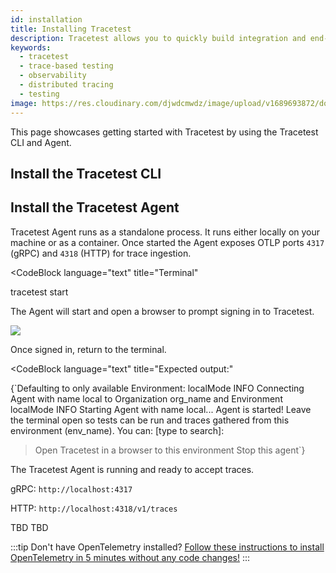 ```yaml
---
id: installation
title: Installing Tracetest
description: Tracetest allows you to quickly build integration and end-to-end tests, powered by your OpenTelemetry traces.
keywords:
  - tracetest
  - trace-based testing
  - observability
  - distributed tracing
  - testing
image: https://res.cloudinary.com/djwdcmwdz/image/upload/v1689693872/docs/Blog_Thumbnail_28_ugy2yy.png
---
```



This page showcases getting started with Tracetest by using the Tracetest CLI and Agent.

## Install the Tracetest CLI

<GtagInstallCliTabs></GtagInstallCliTabs>

## Install the Tracetest Agent

Tracetest Agent runs as a standalone process. It runs either locally on your machine or as a container. Once started the Agent exposes OTLP ports `4317` (gRPC) and `4318` (HTTP) for trace ingestion.

<Tabs groupId="installation">
  <TabItem value="cli" label="Tracetest CLI" default>

<CodeBlock
  language="text"
  title="Terminal"
>
tracetest start
</CodeBlock>

The Agent will start and open a browser to prompt signing in to Tracetest.

![](https://res.cloudinary.com/djwdcmwdz/image/upload/v1695990166/docs/screely-1695990151905_eb8yiw.png)

Once signed in, return to the terminal.

<CodeBlock
  language="text"
  title="Expected output:"
>
{`Defaulting to only available Environment: localMode
  INFO Connecting Agent with name local to Organization org_name and Environment localMode
  INFO Starting Agent with name local...
Agent is started! Leave the terminal open so tests can be run and traces gathered from this environment (env_name).
You can: [type to search]:
> Open Tracetest in a browser to this environment
  Stop this agent`}
</CodeBlock>

The Tracetest Agent is running and ready to accept traces.

gRPC: `http://localhost:4317`

HTTP: `http://localhost:4318/v1/traces`

  </TabItem>
  <TabItem value="docker" label="Docker" default>
    <CodeBlock
        language="text"
        title="Terminal"
    >
    TBD
    </CodeBlock>
  </TabItem>
  <TabItem value="kubernetes" label="Kubernetes" default>
    <CodeBlock
        language="text"
        title="Terminal"
    >
    TBD
    </CodeBlock>
  </TabItem>
</Tabs>

:::tip Don't have OpenTelemetry installed?
[Follow these instructions to install OpenTelemetry in 5 minutes without any code changes!](./no-otel.mdx)
:::
